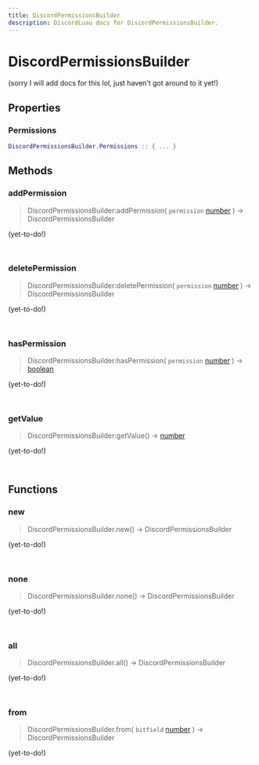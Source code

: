 ```yaml
---
title: DiscordPermissionsBuilder
description: DiscordLuau docs for DiscordPermissionsBuilder.
---
```

[//]: # (This file was automatically compiled through the Generator luau code under this repository)
[//]: # (if you want to edit the documentation of discord-luau, please write changes)
[//]: # (to the discord-luau repository itself, we extract the comments from discord-luau and translate)
[//]: # (them into markdown files that Nextra can interpret!)

# DiscordPermissionsBuilder

(sorry I will add docs for this lol, just haven't got around to it yet!)

[//]: # (----- DOCUMENT PROPERTIES ----- )

## Properties

### Permissions

 ```lua
 DiscordPermissionsBuilder.Permissions :: { ... }
```


[//]: # (----- DOCUMENT METHODS ----- )

## Methods

### addPermission

> DiscordPermissionsBuilder:addPermission( `permission` [number](https://www.lua.org/pil/2.3.html) ) ->  DiscordPermissionsBuilder 

(yet-to-do!)

```lua
	
```
### deletePermission

> DiscordPermissionsBuilder:deletePermission( `permission` [number](https://www.lua.org/pil/2.3.html) ) ->  DiscordPermissionsBuilder 

(yet-to-do!)

```lua
	
```
### hasPermission

> DiscordPermissionsBuilder:hasPermission( `permission` [number](https://www.lua.org/pil/2.3.html) ) ->  [boolean](https://www.lua.org/pil/2.2.html) 

(yet-to-do!)

```lua
	
```
### getValue

> DiscordPermissionsBuilder:getValue() ->  [number](https://www.lua.org/pil/2.3.html) 

(yet-to-do!)

```lua
	
```

[//]: # (----- DOCUMENT FUNCTIONS ----- )

## Functions

### new

> DiscordPermissionsBuilder.new() ->  DiscordPermissionsBuilder 

(yet-to-do!)

```lua
	
```
### none

> DiscordPermissionsBuilder.none() ->  DiscordPermissionsBuilder 

(yet-to-do!)

```lua
	
```
### all

> DiscordPermissionsBuilder.all() ->  DiscordPermissionsBuilder 

(yet-to-do!)

```lua
	
```
### from

> DiscordPermissionsBuilder.from( `bitfield` [number](https://www.lua.org/pil/2.3.html) ) ->  DiscordPermissionsBuilder 

(yet-to-do!)

```lua
	
```

